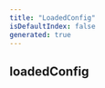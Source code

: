 ```yaml
---
title: "LoadedConfig"
isDefaultIndex: false
generated: true
---
```



<!-- This file was generated from the CommandKit source. Do not modify. Instead, re-run the "docgen" script -->


## loadedConfig

<GenerationInfo sourceFile="packages/commandkit/src/config/loader.ts" sourceLine="32" packageName="commandkit" />



